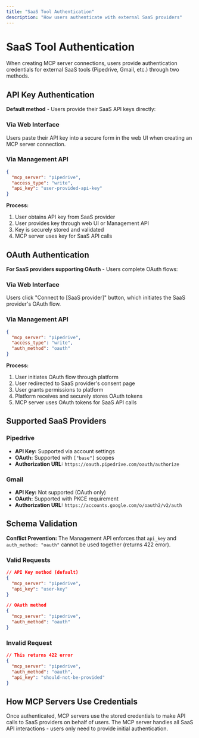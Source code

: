 ```yaml
---
title: "SaaS Tool Authentication"
description: "How users authenticate with external SaaS providers"
---
```


# SaaS Tool Authentication

When creating MCP server connections, users provide authentication credentials for external SaaS tools (Pipedrive, Gmail, etc.) through two methods.

## API Key Authentication

**Default method** - Users provide their SaaS API keys directly:

### Via Web Interface

Users paste their API key into a secure form in the web UI when creating an MCP server connection.

### Via Management API

```json
{
  "mcp_server": "pipedrive",
  "access_type": "write",
  "api_key": "user-provided-api-key"
}
```

**Process:**

1. User obtains API key from SaaS provider
2. User provides key through web UI or Management API
3. Key is securely stored and validated
4. MCP server uses key for SaaS API calls

## OAuth Authentication

**For SaaS providers supporting OAuth** - Users complete OAuth flows:

### Via Web Interface

Users click "Connect to [SaaS provider]" button, which initiates the SaaS provider's OAuth flow.

### Via Management API

```json
{
  "mcp_server": "pipedrive",
  "access_type": "write",
  "auth_method": "oauth"
}
```

**Process:**

1. User initiates OAuth flow through platform
2. User redirected to SaaS provider's consent page
3. User grants permissions to platform
4. Platform receives and securely stores OAuth tokens
5. MCP server uses OAuth tokens for SaaS API calls

## Supported SaaS Providers

### Pipedrive

- **API Key:** Supported via account settings
- **OAuth:** Supported with `["base"]` scopes
- **Authorization URL:** `https://oauth.pipedrive.com/oauth/authorize`

### Gmail

- **API Key:** Not supported (OAuth only)
- **OAuth:** Supported with PKCE requirement
- **Authorization URL:** `https://accounts.google.com/o/oauth2/v2/auth`

## Schema Validation

**Conflict Prevention:** The Management API enforces that `api_key` and `auth_method: "oauth"` cannot be used together (returns 422 error).

### Valid Requests

```json
// API Key method (default)
{
  "mcp_server": "pipedrive",
  "api_key": "user-key"
}

// OAuth method
{
  "mcp_server": "pipedrive",
  "auth_method": "oauth"
}
```

### Invalid Request

```json
// This returns 422 error
{
  "mcp_server": "pipedrive",
  "auth_method": "oauth",
  "api_key": "should-not-be-provided"
}
```

## How MCP Servers Use Credentials

Once authenticated, MCP servers use the stored credentials to make API calls to SaaS providers on behalf of users. The MCP server handles all SaaS API interactions - users only need to provide initial authentication.
